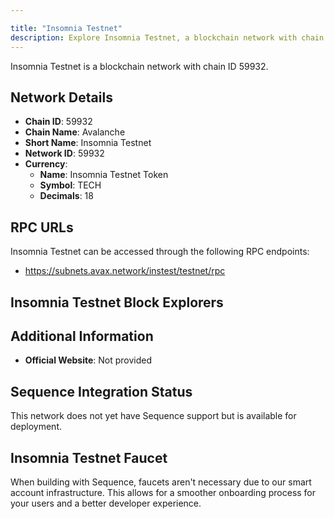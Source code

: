 ```yaml
---

title: "Insomnia Testnet"
description: Explore Insomnia Testnet, a blockchain network with chain ID 59932. Learn about its native currency, Insomnia Testnet Token, and how to interact with the network.
---
```




Insomnia Testnet is a blockchain network with chain ID 59932.

## Network Details

- **Chain ID**: 59932
- **Chain Name**: Avalanche
- **Short Name**: Insomnia Testnet
- **Network ID**: 59932
- **Currency**: 
  - **Name**: Insomnia Testnet Token
  - **Symbol**: TECH
  - **Decimals**: 18

## RPC URLs

Insomnia Testnet can be accessed through the following RPC endpoints:

- https://subnets.avax.network/instest/testnet/rpc

## Insomnia Testnet Block Explorers



## Additional Information

- **Official Website**: Not provided

## Sequence Integration Status

This network does not yet have Sequence support but is available for deployment.

## Insomnia Testnet Faucet

When building with Sequence, faucets aren't necessary due to our smart account infrastructure. This allows for a smoother onboarding process for your users and a better developer experience.
